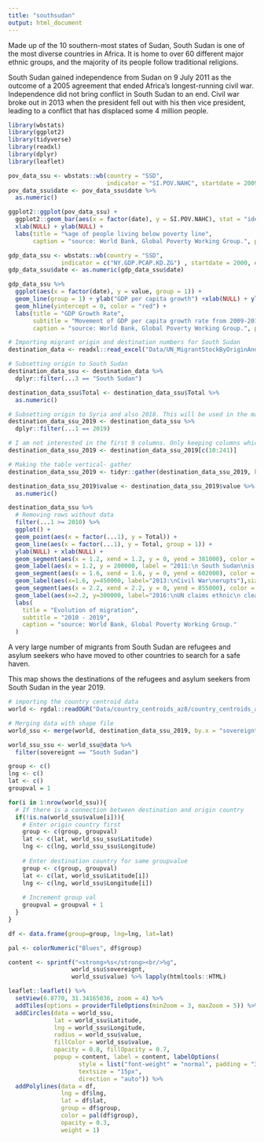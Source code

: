 ```yaml
---
title: "southsudan"
output: html_document
---
```


Made up of the 10 southern-most states of Sudan, South Sudan is one of the most diverse countries in Africa. It is home to over 60 different major ethnic groups, and the majority of its people follow traditional religions.

South Sudan gained independence from Sudan on 9 July 2011 as the outcome of a 2005 agreement that ended Africa's longest-running civil war. Independence did not bring conflict in South Sudan to an end. Civil war broke out in 2013 when the president fell out with his then vice president, leading to a conflict that has displaced some 4 million people.

```r
library(wbstats)
library(ggplot2)
library(tidyverse)
library(readxl)
library(dplyr)
library(leaflet)
```




```r
pov_data_ssu <- wbstats::wb(country = "SSD", 
                            indicator = "SI.POV.NAHC", startdate = 2009, enddate = 2020, return_wide = TRUE)
pov_data_ssu$date <- pov_data_ssu$date %>%
  as.numeric()

ggplot2::ggplot(pov_data_ssu) +
  ggplot2::geom_bar(aes(x = factor(date), y = SI.POV.NAHC), stat = "identity") +
  xlab(NULL) + ylab(NULL) +
  labs(title = "%age of people living below poverty line",
       caption = "source: World Bank, Global Poverty Working Group.", parse = TRUE)

```

```r
gdp_data_ssu <- wbstats::wb(country = "SSD",
               indicator = c("NY.GDP.PCAP.KD.ZG") , startdate = 2000, enddate = 2017)
gdp_data_ssu$date <- as.numeric(gdp_data_ssu$date)
```

```r
gdp_data_ssu %>%
  ggplot(aes(x = factor(date), y = value, group = 1)) + 
  geom_line(group = 1) + ylab("GDP per capita growth") +xlab(NULL) + ylab(NULL) +
  geom_hline(yintercept = 0, color = "red") +
  labs(title = "GDP Growth Rate",
       subtitle = "Movement of GDP per capita growth rate from 2009-2015",
       caption = "source: World Bank, Global Poverty Working Group.", parse = TRUE)
```


```r
# Importing migrant origin and destination numbers for South Sudan
destination_data <- readxl::read_excel("Data/UN_MigrantStockByOriginAndDestination_2019.xlsx", sheet = 2, skip = 15, col_names = TRUE, trim_ws = TRUE)

# Subsetting origin to South Sudan
destination_data_ssu <- destination_data %>%
  dplyr::filter(...3 == "South Sudan")

destination_data_ssu$Total <- destination_data_ssu$Total %>%
  as.numeric()

# Subsetting origin to Syria and also 2018. This will be used in the map.
destination_data_ssu_2019 <- destination_data_ssu %>%
  dplyr::filter(...1 == 2019)

# I am not interested in the first 9 columns. Only keeping columns which have data about the destination countries
destination_data_ssu_2019 <- destination_data_ssu_2019[c(10:241)]

# Making the table vertical- gather
destination_data_ssu_2019 <- tidyr::gather(destination_data_ssu_2019, key = "country", value = "value")

destination_data_ssu_2019$value <- destination_data_ssu_2019$value %>%
  as.numeric()
```

```r

destination_data_ssu %>%
  # Removing rows without data
  filter(...1 >= 2010) %>%
  ggplot() +
  geom_point(aes(x = factor(...1), y = Total)) +
  geom_line(aes(x = factor(...1), y = Total, group = 1)) +
  ylab(NULL) + xlab(NULL) +
  geom_segment(aes(x = 1.2, xend = 1.2, y = 0, yend = 381000), color = "blue", size = 0.2) +
  geom_label(aes(x = 1.2, y = 200000, label = "2011:\n South Sudan\nis born"), size = 2.5) +
  geom_segment(aes(x = 1.6, xend = 1.6, y = 0, yend = 602000), color = "blue", size = 0.2) +
  geom_label(aes(x=1.6, y=450000, label="2013:\nCivil War\nerupts"),size=2.5) +
  geom_segment(aes(x = 2.2, xend = 2.2, y = 0, yend = 855000), color = "blue", size = 0.2) +
  geom_label(aes(x=2.2, y=300000, label="2016:\nUN claims ethnic\n cleansing in S. Sudan"),size=2.5) +
  labs(
    title = "Evolution of migration",
    subtitle = "2010 - 2019",
    caption = "source: World Bank, Global Poverty Working Group."
  )

```

A very large number of migrants from South Sudan are refugees and asylum seekers who have moved to other countries to search for a safe haven.

This map shows the destinations of the refugees and asylum seekers from South Sudan in the year 2019.
```r
# importing the country centroid data
world <- rgdal::readOGR("Data/country_centroids_az8/country_centroids_az8.shp", verbose = FALSE)

# Merging data with shape file
world_ssu <- merge(world, destination_data_ssu_2019, by.x = "sovereignt", by.y = "country", all.x = TRUE)

world_ssu_ssu <- world_ssu@data %>%
  filter(sovereignt == "South Sudan")

group <- c()
lng <- c()
lat <- c()
groupval = 1

for(i in 1:nrow(world_ssu)){
  # If there is a connection between destination and origin country
  if(!is.na(world_ssu$value[i])){
    # Enter origin country first
    group <- c(group, groupval)
    lat <- c(lat, world_ssu_ssu$Latitude)
    lng <- c(lng, world_ssu_ssu$Longitude)
    
    # Enter destination country for same groupvalue
    group <- c(group, groupval)
    lat <- c(lat, world_ssu$Latitude[i])
    lng <- c(lng, world_ssu$Longitude[i])
    
    # Increment group val
    groupval = groupval + 1
  }
}

df <- data.frame(group=group, lng=lng, lat=lat)

pal <- colorNumeric("Blues", df$group)

content <- sprintf("<strong>%s</strong><br/>%g",
                  world_ssu$sovereignt,
                  world_ssu$value) %>% lapply(htmltools::HTML)

leaflet::leaflet() %>%
  setView(6.8770, 31.34165036, zoom = 4) %>%
  addTiles(options = providerTileOptions(minZoom = 3, maxZoom = 5)) %>%
  addCircles(data = world_ssu,
             lat = world_ssu$Latitude,
             lng = world_ssu$Longitude,
             radius = world_ssu$value,
             fillColor = world_ssu$value,
             opacity = 0.8, fillOpacity = 0.7,
             popup = content, label = content, labelOptions(
                    style = list("font-weight" = "normal", padding = "3px 8px"),
                    textsize = "15px",
                    direction = "auto")) %>%
  addPolylines(data = df,
               lng = df$lng,
               lat = df$lat,
               group = df$group,
               color = pal(df$group),
               opacity = 0.3,
               weight = 1)

```